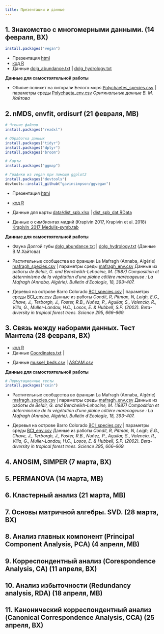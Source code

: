 ```yaml
---
title: Презентации и данные
---
```


## 1. Знакомство с многомерными данными. (14 февраля, ВХ)

```r
install.packages("vegan")
```

- Презентация [html](01_multivariate_data_and_dissimilarities.html)
- [код R](01_multivariate_data_and_dissimilarities_code.R)
<!-- - Данные [Protein.txt](data/Protein.txt) -->
- Данные [dolg_abundance.txt](data/dolg_abundance.txt) | [dolg_hydrology.txt](data/dolg_hydrology.txt)


**Данные для самостоятельной работы**

- Обилие полихет на литорали Белого моря [Polychaetes_species.csv](data/Polychaetes_species.csv) | параметры среды [Polychaeta_env.csv](data/Polychaeta_env.csv)
*Оригинальные данные В. М. Хайтова*



## 2. nMDS, envfit, ordisurf (21 февраля, МВ)

```r
# Чтение файлов
install.packages("readxl")

# Обработка данных
install.packages("tidyr")
install.packages("dplyr")
install.packages("broom")

# Карты
install.packages("ggmap")

# Графики из vegan при помощи ggplot2
install.packages("devtools")
devtools::install_github("gavinsimpson/ggvegan")
```

- Презентация [html](02_nMDS.html)
- [код R](02_nMDS_code.R)

- Данные для карты [data/dist_spb.xlsx](data/dist_spb.xlsx) | [dist_spb_dat.RData](data/dist_spb_dat.RData)
- Данные о симбионтах мидий (Krapivin 2017, Krapivin et al. 2018) [Krapivin_2017_Medulis-symb.tab](data/Krapivin_2017_Medulis-symb.tab)


**Данные для самостоятельной работы**

- Фауна Долгой губы [dolg_abundance.txt](data/dolg_abundance.txt) | [dolg_hydrology.txt](data/dolg_hydrology.txt) (Данные В.М.Хайтова)

- Растительные сообщества во франции La Mafragh (Annaba, Algérie)  [mafragh_species.csv](data/mafragh_species.csv) | параметры среды [mafragh_env.csv](data/mafragh_env.csv)
Данные из работы  *de Belair, G. and Bencheikh-Lehocine, M. (1987) Composition et déterminisme de la végétation d'une plaine côtière marécageuse : La Mafragh (Annaba, Algérie). Bulletin d'Ecologie, 18, 393–407.*

- Деревья на острове Barro Colorado [BCI_species.csv](data/BCI_species.csv) | параметры среды [BCI_env.csv](data/BCI_env.csv)
Данные из работы *Condit, R, Pitman, N, Leigh, E.G., Chave, J., Terborgh, J., Foster, R.B., Nuñez, P., Aguilar, S., Valencia, R., Villa, G., Muller-Landau, H.C., Losos, E. & Hubbell, S.P. (2002). Beta-diversity in tropical forest trees. Science 295, 666–669.*

## 3. Связь между наборами данных. Тест Мантела (28 февраля, ВХ)


<!-- - Презентация [html](03_Mantel_correlation-based_methods.html) -->
- [код R](03_Mantel_correlation-based_methods.R)
- Данные [Coordinates.txt](data/Coordinates.txt) |


<!-- - Презентация [html](04_ANOSIM_SIMPER.html) -->
<!-- - [код R](04_ANOSIM_SIMPER.R) -->
- Данные [mussel_beds.csv](data/mussel_beds.csv) | [ASCAM.csv](data/ASCAM.csv)



**Данные для самостоятельной работы**


```r
# Пермутационные тесты
install.packages("coin")
```

- Растительные сообщества во франции La Mafragh (Annaba, Algérie)  [mafragh_species.csv](data/mafragh_species.csv) | параметры среды [mafragh_env.csv](data/mafragh_env.csv)
Данные из работы  *de Belair, G. and Bencheikh-Lehocine, M. (1987) Composition et déterminisme de la végétation d'une plaine côtière marécageuse : La Mafragh (Annaba, Algérie). Bulletin d'Ecologie, 18, 393–407.*

- Деревья на острове Barro Colorado [BCI_species.csv](data/BCI_species.csv) | параметры среды [BCI_env.csv](data/BCI_env.csv)
Данные из работы *Condit, R, Pitman, N, Leigh, E.G., Chave, J., Terborgh, J., Foster, R.B., Nuñez, P., Aguilar, S., Valencia, R., Villa, G., Muller-Landau, H.C., Losos, E. & Hubbell, S.P. (2002). Beta-diversity in tropical forest trees. Science 295, 666–669.*



## 4. ANOSIM, SIMPER (7 марта, ВХ)

<!-- - Презентация [html](04_ANOSIM_SIMPER.html) -->
<!-- - [код R](04_ANOSIM_SIMPER.R) -->
<!-- - Данные [mussel_beds.csv](data/mussel_beds.csv) | [ASCAM.csv](data/ASCAM.csv)  -->

<!-- **Данные для самостоятельной работы** -->

<!-- - Сообщества макробентоса в экспериментах с искусственно созданными друзами мидий [mussel_experiment.csv](data/mussel_experiment.csv)   -->
<!-- Данные из работы *Хайтов В. М.Бровкина Ю.Б. Механизмы заселения друз Mytilus edulis Linnaeus, 1758 (Bivalvia: Mytilidae) обитателями беломорского песчаного пляжа // БИОЛОГИЯ МОРЯ, 2014. — Vol. 40, — № 4. — P. 302-308*    -->

<!-- - Сообщества макробентоса в друзах мидий [mussel_patches.csv](data/mussel_patches.csv)   -->
<!-- Данные из работы *Хайтов В. М., Артемьева А. В., Фокин М. В., Яковис Е. Л. Структурно-динамическая организация консорциев друз Mytilus edulis на литорали губы Долгой острова Большого Соловецкого. Ч. II. Структура и динамика сообщества, связанного с друзами  Вестн. С.-Петерб. ун-та. Сер. 3. 2002. Вып. 4 (№ 27). С. 18−29.*    -->


## 5. PERMANOVA (14 марта, МВ)

<!-- ```{r eval=FALSE} -->
<!-- install.packages("readxl") -->
<!-- ``` -->

<!-- - Презентация [html](05_perMANOVA.html) -->
<!-- - [код R](05_perMANOVA.R) -->
<!-- - Данные [pesch.csv](data/pesch.csv) | [simulated_data.csv](data/simulated_data.csv)  -->

<!-- **Данные для самостоятельной работы** -->

<!-- [Пояснения к датасетам и задание](07_perMANOVA_task.html) -->

<!-- - Влияние выпаса скота на зообентос рек о.Тасмания [Grazing_Magierowski_et_al_2015.xls](data/Grazing_Magierowski_et_al_2015.xls)   -->
<!-- *Magierowski, RH, Davies, PE, Read, SM (2015). Biological and physical data collected from river sites selected across a gradient of catchment area under grazing in northern Tasmania., Version 1. http://doi.org/10.4227/05/54BEEE248D22B. ÆKOS Data Portal, rights owned by University of Tasmania. Accessed 02 Mar 2017.* -->

<!-- - Гематология сонных ящериц _Tiliqua rugosa_ [Sleepy lizard.xlsx](data/Sleepy lizard.xlsx)   -->
<!-- *Smyth, A. K., Smee, E., Godfrey, S. S., Crowther, M., Phalen, D. (2014). Haematology of the Sleepy Lizard (Tiliqua rugosa) in Australia's cereal croplands, 2010, Version 1.0. http://doi.org/10.4227/05/537C5C5553F9E. ÆKOS Data Portal, rights owned by University of Adelaide, University of Sydney, Commonwealth Scientific and Industrial Research Organisation. Accessed 03 Mar 2017.* -->


## 6. Кластерный анализ (21 марта, МВ)

<!-- ```{r eval=FALSE} -->
<!-- install.packages(c("candisc", "ape", "dendextend", "cluster", "pvclust")) -->
<!-- ``` -->

<!-- - Презентация [html](06_cluster_analysis.html) -->
<!-- - [код R](06_cluster_analysis.R) -->

<!-- **Данные для самостоятельной работы** -->

<!-- С прошлого занятия. -->

## 7. Основы матричной алгебры. SVD. (28 марта, ВХ)

<!-- ```{r eval=FALSE} -->
<!-- install.packages("jpeg") -->
<!-- ``` -->


<!-- - Презентация [html](07_introduction_to_matrix_algebra_new.html) -->
<!-- - [код R](07_introduction_to_matrix_algebra.R) -->
<!-- - Данные [Матрица](data/face.rda)  -->


<!-- [**Данные для самостоятельной работы**](07_matrix_algebra_task.html) -->


## 8. Анализ главных компонент (Principal Component Analysis, PCA) (4 апреля, МВ)

<!-- ```{r eval=FALSE} -->
<!-- install.packages(c("cowplot", "geomorph")) -->
<!-- ``` -->

<!-- - Презентация [html](08_PCA_new.html) -->
<!-- - [код R](08_PCA_code.R) -->
<!-- - Данные [jellyfish.csv](data/jellyfish.csv) | [protein.csv](data/protein.csv) -->

<!-- **Данные для самостоятельной работы** -->
<!-- - Ирисы --- iris{datasets} -->

<!-- (Геометрическаая) морфометрия -->

<!-- - Презентация [html](08_PCA_geometric_morphometrics.html) -->
<!-- - [код R](08_PCA_geometric_morphometrics_code.R) -->
<!-- - Данные [turtles.txt](data/turtles.txt) -->

## 9. Корреспондентный анализ (Corespondence Analysis, CA) (11 апреля, ВХ)

<!-- - Презентация [html](09_CA_and_CA_calculation.html) -->
<!-- - [код R](09_CA_vs_PCA_CA_calculation.R) -->
<!-- - Данные [macnally.xlsx](data/macnally.xlsx)  -->

<!-- **Данные для самостоятельной работы** -->

<!-- ```{r eval=FALSE} -->
<!-- install.packages("ade4") -->
<!-- ``` -->

<!-- - растительные сообщества во франции La Mafragh (Annaba, Algérie)  [mafragh_species.csv](data/mafragh_species.csv) -->
<!-- - Крысы [bolger1.csv](data/bolger1.csv)  -->
<!-- - Бабочки --- butterfly{ade4} -->

## 10. Анализ избыточности (Redundancy analysis, RDA) (18 апреля, МВ)

<!-- - Презентация [html](10_RDA.html) -->
<!-- - [код R](10_RDA.R) -->
<!-- - Данные butterfly{ade4} -->

<!-- **Данные для самостоятельной работы** -->

<!-- ```{r eval=FALSE} -->
<!-- install.packages("DAAG") -->
<!-- ``` -->

<!-- - Влияние выпаса скота на зообентос рек о.Тасмания [Grazing_Magierowski_et_al_2015.xls](data/Grazing_Magierowski_et_al_2015.xls)   -->
<!-- *Magierowski, RH, Davies, PE, Read, SM (2015). Biological and physical data collected from river sites selected across a gradient of catchment area under grazing in northern Tasmania., Version 1. http://doi.org/10.4227/05/54BEEE248D22B. ÆKOS Data Portal, rights owned by University of Tasmania. Accessed 02 Mar 2017.* -->
<!-- - Морфометрия поссумов в Австралии possum{DAAG}, possumsites{DAAG}   -->
<!-- *Lindenmayer, D. B., Viggers, K. L., Cunningham, R. B., and Donnelly, C. F. 1995. Morphological variation among columns of the mountain brushtail possum, Trichosurus caninus Ogilby (Phalangeridae: Marsupiala). Australian Journal of Zoology 43: 449-458.* -->

## 11. Канонический корреспондентный анализ (Canonical Correspondence Analysis, CCA) (25 апреля, ВХ)


<!-- ```{r eval=FALSE} -->
<!-- install.packages("DAAG") -->
<!-- install.packages("akima") -->
<!-- install.packages("reshape2") -->
<!-- ``` -->


<!-- - Презентация [html](11_1_CCA.html) -->
<!-- - [код R](11_1_CCA.R) -->


<!-- - Влияние выпаса скота на зообентос рек о.Тасмания [Grazing_Magierowski_et_al_2015.xls](data/Grazing_Magierowski_et_al_2015.xls) -->
<!-- *Magierowski, RH, Davies, PE, Read, SM (2015). Biological and physical data collected from river sites selected across a gradient of catchment area under grazing in northern Tasmania., Version 1. http://doi.org/10.4227/05/54BEEE248D22B. ÆKOS Data Portal, rights owned by University of Tasmania. Accessed 02 Mar 2017.* -->

<!-- - Сообщества бентоса Долгой губы о. Большого Соловецкого [dolg_abundance.txt](data/dolg_abundance.txt) | параметры среды [dolg_hydrology.txt](data/dolg_hydrology.txt) -->
<!-- *Оригинальные данные В. М. Хайтова*    -->

<!-- - Обилие полихет на литорали Белого моря [Polychaetes_species.csv](data/Polychaetes_species.csv) | параметры среды [Polychaeta_env.csv](data/Polychaeta_env.csv)   -->
<!-- *Оригинальные данные В. М. Хайтова*    -->

<!-- - растительные сообщества во франции La Mafragh (Annaba, Algérie)  [mafragh_species.csv](data/mafragh_species.csv) | параметры среды [mafragh_env.csv](data/mafragh_env.csv)   -->
<!-- Данные из работы  *de Belair, G. and Bencheikh-Lehocine, M. (1987) Composition et déterminisme de la végétation d'une plaine côtière marécageuse : La Mafragh (Annaba, Algérie). Bulletin d'Ecologie, 18, 393–407.*  -->

<!-- - Деревья на острове Barro Colorado [BCI_species.csv](data/BCI_species.csv) | параметры среды [BCI_env.csv](data/BCI_env.csv)   -->
<!-- Данные из работы *Condit, R, Pitman, N, Leigh, E.G., Chave, J., Terborgh, J., Foster, R.B., Nuñez, P., Aguilar, S., Valencia, R., Villa, G., Muller-Landau, H.C., Losos, E. & Hubbell, S.P. (2002). Beta-diversity in tropical forest trees. Science 295, 666–669.* -->

